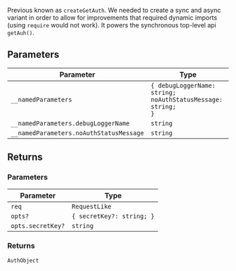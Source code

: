 Previous known as `createGetAuth`. We needed to create a sync and async variant in order to allow for improvements
that required dynamic imports (using `require` would not work).
It powers the synchronous top-level api `getAuh()`.

## Parameters

| Parameter                               | Type                                                                     |
| --------------------------------------- | ------------------------------------------------------------------------ |
| `__namedParameters`                     | <code>\{ debugLoggerName: string; noAuthStatusMessage: string; \}</code> |
| `__namedParameters.debugLoggerName`     | `string`                                                                 |
| `__namedParameters.noAuthStatusMessage` | `string`                                                                 |

## Returns

### Parameters

| Parameter         | Type                                   |
| ----------------- | -------------------------------------- |
| `req`             | `RequestLike`                          |
| `opts?`           | <code>\{ secretKey?: string; \}</code> |
| `opts.secretKey?` | `string`                               |

### Returns

`AuthObject`
